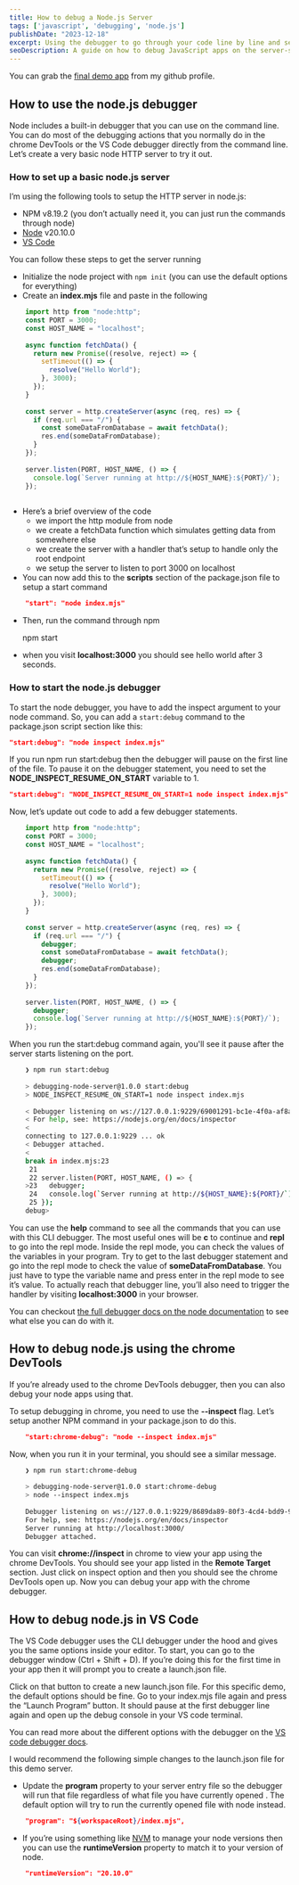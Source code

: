```yaml
---
title: How to debug a Node.js Server
tags: ['javascript', 'debugging', 'node.js']
publishDate: "2023-12-18"
excerpt: Using the debugger to go through your code line by line and see your variable values can save you lots of time. In front-end JavaScript, you can add a debugger statement to trigger the debugger. But how can you use the debugger on the server-side with node.js? Here’s a quick guide on how you can debug a node.js server. I will go through the steps to debug it in the terminal, with the chrome DevTools and with VS Code.
seoDescription: A guide on how to debug JavaScript apps on the server-side using Node.js. Learn how to debug node.js with the node.js debugger, Chrome DevTools and VS Code.
---
```


You can grab the [final demo app](https://github.com/nirjan-dev/debugging-node-server) from my github profile.

## How to use the node.js debugger

Node includes a built-in debugger that you can use on the command line. You can do most of the debugging actions that you normally do in the chrome DevTools or the VS Code debugger directly from the command line. Let’s create a very basic node HTTP server to try it out.

### How to set up a basic node.js server

I’m using the following tools to setup the HTTP server in node.js:

- NPM v8.19.2 (you don’t actually need it, you can just run the commands through node)
- [Node](https://nodejs.org/en) v20.10.0
- [VS Code](https://code.visualstudio.com/)

You can follow these steps to get the server running

- Initialize the node project with `npm init` (you can use the default options for everything)
- Create an **index.mjs** file and paste in the following

```js
    import http from "node:http";
    const PORT = 3000;
    const HOST_NAME = "localhost";
    
    async function fetchData() {
      return new Promise((resolve, reject) => {
        setTimeout(() => {
          resolve("Hello World");
        }, 3000);
      });
    }
    
    const server = http.createServer(async (req, res) => {
      if (req.url === "/") {
        const someDataFromDatabase = await fetchData();
        res.end(someDataFromDatabase);
      }
    });
    
    server.listen(PORT, HOST_NAME, () => {
      console.log(`Server running at http://${HOST_NAME}:${PORT}/`);
    });
    
```

-   Here’s a brief overview of the code
    -   we import the http module from node
    -   we create a fetchData function which simulates getting data from somewhere else
    -   we create the server with a handler that’s setup to handle only the root endpoint
    -   we setup the server to listen to port 3000 on localhost
-   You can now add this to the **scripts** section of the package.json file to setup a start command

```json
    "start": "node index.mjs"
```

-   Then, run the command through npm

    npm start

-   when you visit **localhost:3000** you should see hello world after 3 seconds.

### How to start the node.js debugger

To start the node debugger, you have to add the inspect argument to your node command. So, you can add a `start:debug` command to the package.json script section like this:

```json
"start:debug": "node inspect index.mjs"
```

If you run npm run start:debug then the debugger will pause on the first line of the file. To pause it on the debugger statement, you need to set the **NODE\_INSPECT\_RESUME\_ON\_START** variable to 1.
```json
"start:debug": "NODE_INSPECT_RESUME_ON_START=1 node inspect index.mjs"
```
Now, let’s update out code to add a few debugger statements.

```js
    import http from "node:http";
    const PORT = 3000;
    const HOST_NAME = "localhost";
    
    async function fetchData() {
      return new Promise((resolve, reject) => {
        setTimeout(() => {
          resolve("Hello World");
        }, 3000);
      });
    }
    
    const server = http.createServer(async (req, res) => {
      if (req.url === "/") {
        debugger;
        const someDataFromDatabase = await fetchData();
        debugger;
        res.end(someDataFromDatabase);
      }
    });
    
    server.listen(PORT, HOST_NAME, () => {
      debugger;
      console.log(`Server running at http://${HOST_NAME}:${PORT}/`);
    });
```

When you run the start:debug command again, you'll see it pause after the server starts listening on the port.
```bash
    ❯ npm run start:debug
    
    > debugging-node-server@1.0.0 start:debug
    > NODE_INSPECT_RESUME_ON_START=1 node inspect index.mjs
    
    < Debugger listening on ws://127.0.0.1:9229/69001291-bc1e-4f0a-af8a-685cb2e7c74b
    < For help, see: https://nodejs.org/en/docs/inspector
    < 
    connecting to 127.0.0.1:9229 ... ok
    < Debugger attached.
    < 
    break in index.mjs:23
     21 
     22 server.listen(PORT, HOST_NAME, () => {
    >23   debugger;
     24   console.log(`Server running at http://${HOST_NAME}:${PORT}/`);
     25 });
    debug>
```
You can use the **help** command to see all the commands that you can use with this CLI debugger. The most useful ones will be **c** to continue and **repl** to go into the repl mode. Inside the repl mode, you can check the values of the variables in your program. Try to get to the last debugger statement and go into the repl mode to check the value of **someDataFromDatabase**. You just have to type the variable name and press enter in the repl mode to see it’s value. To actually reach that debugger line, you’ll also need to trigger the handler by visiting **localhost:3000** in your browser.

You can checkout [the full debugger docs on the node documentation](https://nodejs.org/docs/latest-v20.x/api/debugger.html) to see what else you can do with it.

## How to debug node.js using the chrome DevTools

If you’re already used to the chrome DevTools debugger, then you can also debug your node apps using that.

To setup debugging in chrome, you need to use the **\--inspect** flag. Let’s setup another NPM command in your package.json to do this.
```json
    "start:chrome-debug": "node --inspect index.mjs"
```
Now, when you run it in your terminal, you should see a similar message.
```bash
    ❯ npm run start:chrome-debug
    
    > debugging-node-server@1.0.0 start:chrome-debug
    > node --inspect index.mjs
    
    Debugger listening on ws://127.0.0.1:9229/8689da89-80f3-4cd4-bdd9-9a6199c8fc34
    For help, see: https://nodejs.org/en/docs/inspector
    Server running at http://localhost:3000/
    Debugger attached.
```
You can visit **chrome://inspect** in chrome to view your app using the chrome DevTools. You should see your app listed in the **Remote Target** section. Just click on inspect option and then you should see the chrome DevTools open up. Now you can debug your app with the chrome debugger.

## How to debug node.js in VS Code


The VS Code debugger uses the CLI debugger under the hood and gives you the same options inside your editor. To start, you can go to the debugger window (Ctrl + Shift + D). If you’re doing this for the first time in your app then it will prompt you to create a launch.json file.

Click on that button to create a new launch.json file. For this specific demo, the default options should be fine. Go to your index.mjs file again and press the “Launch Program” button. It should pause at the first debugger line again and open up the debug console in your VS code terminal.

You can read more about the different options with the debugger on the [VS code debugger docs](https://code.visualstudio.com/docs/editor/debugging).

I would recommend the following simple changes to the launch.json file for this demo server.

-   Update the **program** property to your server entry file so the debugger will run that file regardless of what file you have currently opened . The default option will try to run the currently opened file with node instead.
```json
    "program": "${workspaceRoot}/index.mjs",
```
-   If you’re using something like [NVM](https://github.com/nvm-sh/nvm) to manage your node versions then you can use the **runtimeVersion** property to match it to your version of node.
```json
    "runtimeVersion": "20.10.0"
```
